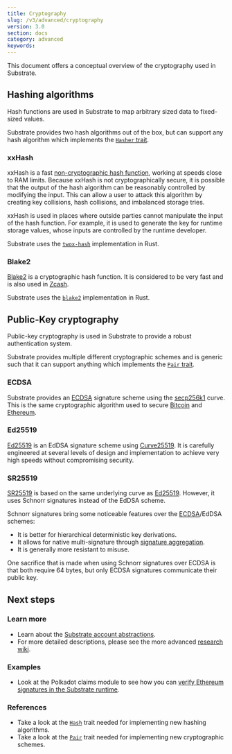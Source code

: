```yaml
---
title: Cryptography
slug: /v3/advanced/cryptography
version: 3.0 
section: docs
category: advanced
keywords:
---
```


This document offers a conceptual overview of the cryptography used in Substrate.

## Hashing algorithms

Hash functions are used in Substrate to map arbitrary sized data to fixed-sized values.

Substrate provides two hash algorithms out of the box, but can support any hash algorithm which
implements the [`Hasher` trait](/rustdocs/latest/sp_core/trait.Hasher.html).

### xxHash

xxHash is a fast [non-cryptographic hash function](https://en.wikipedia.org/wiki/Hash_function),
working at speeds close to RAM limits. Because xxHash is not cryptographically secure, it is
possible that the output of the hash algorithm can be reasonably controlled by modifying the input.
This can allow a user to attack this algorithm by creating key collisions, hash collisions, and
imbalanced storage tries.

xxHash is used in places where outside parties cannot manipulate the input of the hash function. For
example, it is used to generate the key for runtime storage values, whose inputs are controlled by
the runtime developer.

Substrate uses the [`twox-hash`](https://github.com/shepmaster/twox-hash) implementation in Rust.

### Blake2

[Blake2](<https://en.wikipedia.org/wiki/BLAKE_(hash_function)#BLAKE2>) is a cryptographic hash
function. It is considered to be very fast and is also used in
[Zcash](https://en.wikipedia.org/wiki/Zcash).

Substrate uses the [`blake2`](https://docs.rs/blake2/) implementation in Rust.

## Public-Key cryptography

Public-key cryptography is used in Substrate to provide a robust authentication system.

Substrate provides multiple different cryptographic schemes and is generic such that it can support
anything which implements the
[`Pair` trait](/rustdocs/latest/sp_core/crypto/trait.Pair.html).

### ECDSA

Substrate provides an
[ECDSA](https://en.wikipedia.org/wiki/Elliptic_Curve_Digital_Signature_Algorithm) signature scheme
using the [secp256k1](https://en.bitcoin.it/wiki/Secp256k1) curve. This is the same cryptographic
algorithm used to secure [Bitcoin](https://en.wikipedia.org/wiki/Bitcoin) and
[Ethereum](https://en.wikipedia.org/wiki/Ethereum).

### Ed25519

[Ed25519](https://en.wikipedia.org/wiki/EdDSA#Ed25519) is an EdDSA signature scheme using
[Curve25519](https://en.wikipedia.org/wiki/Curve25519). It is carefully engineered at several levels
of design and implementation to achieve very high speeds without compromising security.

### SR25519

[SR25519](https://research.web3.foundation/en/latest/polkadot/keys/1-accounts-more.html) is based on the
same underlying curve as [Ed25519](#ed25519). However, it uses Schnorr signatures instead of the
EdDSA scheme.

Schnorr signatures bring some noticeable features over the [ECDSA](#ecdsa)/EdDSA schemes:

- It is better for hierarchical deterministic key derivations.
- It allows for native multi-signature through
  [signature aggregation](https://bitcoincore.org/en/2017/03/23/schnorr-signature-aggregation/).
- It is generally more resistant to misuse.

One sacrifice that is made when using Schnorr signatures over ECDSA is that both require 64 bytes,
but only ECDSA signatures communicate their public key.

## Next steps

### Learn more

- Learn about the [Substrate account abstractions](/v3/concepts/account-abstractions).
- For more detailed descriptions, please see the more advanced
  [research wiki](https://research.web3.foundation).

### Examples

- Look at the Polkadot claims module to see how you can
  [verify Ethereum signatures in the Substrate runtime](https://github.com/paritytech/polkadot/blob/master/runtime/common/src/claims.rs).

### References

- Take a look at the
  [`Hash`](/rustdocs/latest/sp_runtime/traits/trait.Hash.html) trait needed for
  implementing new hashing algorithms.
- Take a look at the [`Pair`](/rustdocs/latest/sp_core/crypto/trait.Pair.html)
  trait needed for implementing new cryptographic schemes.

